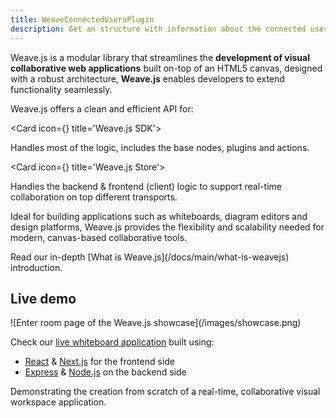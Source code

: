 ```yaml
---
title: WeaveConnectedUsersPlugin
description: Get an structure with information about the connected users
---
```



Weave.js is a modular library that streamlines the **development of visual
collaborative web applications** built on-top of an HTML5 canvas, designed with a
robust architecture, **Weave.js** enables developers to extend functionality
seamlessly.

Weave.js offers a clean and efficient API for:

<Cards>

<Card icon={<CpuIcon className="text-purple-300" />} title='Weave.js SDK'>

Handles most of the logic, includes the base nodes, plugins and actions.

</Card>

<Card icon={<Database className="text-blue-300" />} title='Weave.js Store'>

Handles the backend & frontend (client) logic to support real-time collaboration
on top different transports.

</Card>

</Cards>

Ideal for building applications such as whiteboards, diagram editors and design
platforms, Weave.js provides the flexibility and scalability needed for modern,
canvas-based collaborative tools.

<Callout title="Want to learn more?">
  Read our in-depth [What is Weave.js](/docs/main/what-is-weavejs) introduction.
</Callout>

## Live demo

<div className="flex justify-center items-center *:max-w-[700px] bg-gradient-to-br from-fd-primary/10 rounded-xl border">
  ![Enter room page of the Weave.js showcase](/images/showcase.png)
</div>

Check our [live whiteboard application](https://weavejs.cloud.inditex.com) built using:

- [React](https://es.react.dev/) & [Next.js](https://nextjs.org/) for the frontend side
- [Express](https://expressjs.com/) & [Node.js](https://nodejs.org/es) on the backend side

Demonstrating the creation from scratch of a real-time, collaborative visual workspace
application.
